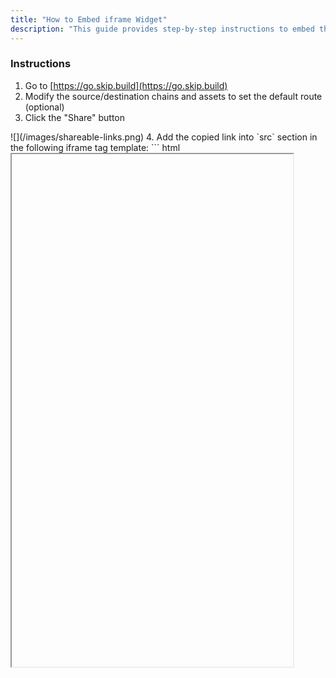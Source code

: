 ```yaml
---
title: "How to Embed iframe Widget"
description: "This guide provides step-by-step instructions to embed the Skip Go API widget into your project."
---
```


### Instructions

1. Go to [https://go.skip.build](https://go.skip.build)
2. Modify the source/destination chains and assets to set the default route (optional)
3. Click the "Share" button  
<Frame>![](/images/shareable-links.png)</Frame>
4. Add the copied link into `src` section in the following iframe tag template:
``` html
<iframe allow="clipboard-read; clipboard-write" src="" height="820" width="450" />
```
5. Insert `/widget` after `go.skip.build` in the `src` url like so:
``` html
<iframe allow="clipboard-read; clipboard-write" src="https://go.skip.build/widget?src_chain=cosmoshub-4&src_asset=uatom" height="820" width="450" />
```
6. Paste it in to your project, and you're done!

### Helpful Tips

* We recommend you set the height to 820px and the width to 450px.
* `allow="clipboard-read; clipboard-write"`is required.

 <Check>
 **Want to help us get better? Have questions or feedback?**
 
 You can reach us easily by joining [our Discord](https://skip.build/discord) and grabbing the "Skip Go Developer" role.
 </Check>
